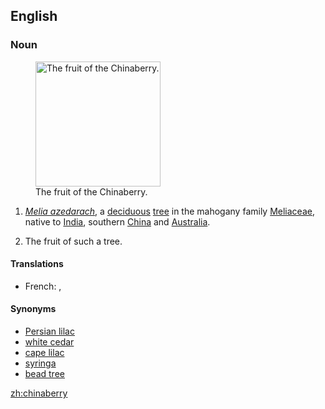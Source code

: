 ==English==
===Noun===
{{wikipedia}}
{{en-noun|chinaberries}}
[[Image:Chinaberries1.jpg|thumb|right|200px|The fruit of the Chinaberry.]]

# {{botany}} ''[[Melia azedarach]]'', a [[deciduous]] [[tree]] in the mahogany family [[Meliaceae]], native to [[India]], southern [[China]] and [[Australia]].
# The fruit of such a tree.

====Translations====
{{trans-top|tree, ''Melia azedarach''}}
*French: {{t|fr|lilas de Perse|m}}, {{t-|fr|azédarach|m}}
{{trans-mid}}
{{trans-bottom}}

====Synonyms====
*[[Persian lilac]]
*[[white cedar]]
*[[cape lilac]]
*[[syringa]]
*[[bead tree]]

[[zh:chinaberry]]